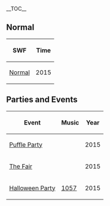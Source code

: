 __TOC__

{{CPW|Puffle Wild (room)|Floresta Puffle (sala)}}

==Normal==
<center>
{|class="wikitable" border="1"
!SWF
!Time
|-
|[[Media:RoomsPufflewild.swf|Normal]]||2015
|}
</center>

==Parties and Events==
<center>
{|class="wikitable" border="1"
!Event
!Music
!Year
|-
|[[Media:RoomsPufflewild-PuffleParty2015.swf|Puffle Party]]||{{n/a}}||2015
|-
|[[Media:RoomsPufflewild-TheFair2015.swf|The Fair]]||{{n/a}}||2015
|-
|[[Media:Hallo15 pufflewild.swf|Halloween Party]]||[[Media:Music1057.swf|1057]]||2015
|}
</center>

{{Places}}
